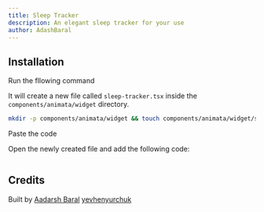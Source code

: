 ```yaml
---
title: Sleep Tracker
description: An elegant sleep tracker for your use
author: AdashBaral
---
```


<ComponentPreview name="widget-sleep-tracker--docs" />

## Installation

<Steps>
<Step>Run the fllowing command</Step>

It will create a new file called `sleep-tracker.tsx` inside the `components/animata/widget` directory.

```bash
mkdir -p components/animata/widget && touch components/animata/widget/sleep-tracker.tsx
```

<Step>Paste the code</Step>

Open the newly created file and add the following code:

```jsx file=<rootDir>/animata/widget/sleep-tracker.tsx

```

</Steps>

## Credits

Built by [Aadarsh Baral](https://github.com/aadarshbaral)
[yevhenyurchuk](https://yevhenyurchuk.com/)

